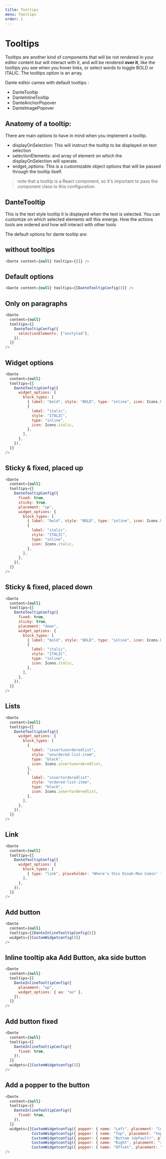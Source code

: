```yaml
---
title: Tooltips
menu: Tooltips
order: 1
---
```


# Tooltips

Tooltips are another kind of components that will be not rendered in your editor content but will interact with it, and will be rendered **over it**, like the tooltips you see when you hover links, or select words to toggle BOLD or ITALIC. The tooltips option is an array.

Dante editor cames with default tooltips :

- DanteTooltip
- DanteInlineTooltip
- DanteAnchorPopover
- DanteImagePopover

## Anatomy of a tooltip:

There are main options to have in mind when you implement a tooltip.

- displayOnSelection: This will instruct the tooltip to be displayed on text selection
- selectionElements: and array of element on which the displayOnSelection will operate.
- widget_options: This is a customizable object options that will be passed through the tooltip itself.

> note that a tooltip is a React component, so it's important to pass the component class to this configuration.

## DanteTooltip

This is the text style tooltip it is displayed when the text is selected. You can customize on which selected elements will this emerge. How the actions tools are ordered and how will interact with other tools

The default options for dante tooltip are:

## without tooltips

```js live=true
<Dante content={null} tooltips={[]} />
```

## Default options

```js live=true
<Dante content={null} tooltips={[DanteTooltipConfig()]} />
```

## Only on paragraphs

```js live=true
<Dante
  content={null}
  tooltips={[
    DanteTooltipConfig({
      selectionElements: ["unstyled"],
    }),
  ]}
/>
```

## Widget options

```js live=true
<Dante
  content={null}
  tooltips={[
    DanteTooltipConfig({
      widget_options: {
        block_types: [
          { label: "bold", style: "BOLD", type: "inline", icon: Icons.bold },
          {
            label: "italic",
            style: "ITALIC",
            type: "inline",
            icon: Icons.italic,
          },
        ],
      },
    }),
  ]}
/>
```

## Sticky & fixed, placed up

```js live=true
<Dante
  content={null}
  tooltips={[
    DanteTooltipConfig({
      fixed: true,
      sticky: true,
      placement: "up",
      widget_options: {
        block_types: [
          { label: "bold", style: "BOLD", type: "inline", icon: Icons.bold },
          {
            label: "italic",
            style: "ITALIC",
            type: "inline",
            icon: Icons.italic,
          },
        ],
      },
    }),
  ]}
/>
```

## Sticky & fixed, placed down

```js live=true
<Dante
  content={null}
  tooltips={[
    DanteTooltipConfig({
      fixed: true,
      sticky: true,
      placement: "down",
      widget_options: {
        block_types: [
          { label: "bold", style: "BOLD", type: "inline", icon: Icons.bold },
          {
            label: "italic",
            style: "ITALIC",
            type: "inline",
            icon: Icons.italic,
          },
        ],
      },
    }),
  ]}
/>
```

## Lists

```js live=true
<Dante
  content={null}
  tooltips={[
    DanteTooltipConfig({
      widget_options: {
        block_types: [
          {
            label: "insertunorderedlist",
            style: "unordered-list-item",
            type: "block",
            icon: Icons.insertunorderedlist,
          },
          {
            label: "insertorderedlist",
            style: "ordered-list-item",
            type: "block",
            icon: Icons.insertorderedlist,
          },
        ],
      },
    }),
  ]}
/>
```

## Link

```js live=true
<Dante
  content={null}
  tooltips={[
    DanteTooltipConfig({
      widget_options: {
        block_types: [
          { type: "link", placeholder: "Where's this Dinah-Moe Comin' from" },
        ],
      },
    }),
  ]}
/>
```

## Add button

```js live=true
<Dante
  content={null}
  tooltips={[DanteInlineTooltipConfig()]}
  widgets={[CustomWidgetconfig()]}
/>
```

## Inline tooltip aka Add Button, aka side button

```js live=true
<Dante
  content={null}
  tooltips={[
    DanteInlineTooltipConfig({
      placement: "up",
      widget_options: { aa: "oo" },
    }),
  ]}
/>
```

## Add button fixed

```js live=true
<Dante
  content={null}
  tooltips={[
    DanteInlineTooltipConfig({
      fixed: true,
    }),
  ]}
  widgets={[CustomWidgetconfig()]}
/>
```

## Add a popper to the button

```js live=true
<Dante
  content={null}
  tooltips={[
    DanteInlineTooltipConfig({
      fixed: true,
    }),
  ]}
  widgets={[CustomWidgetconfig({ popper: { name: "Left", placement: "left" }}), 
            CustomWidgetconfig({ popper: { name: "Top", placement: "top" }}),
            CustomWidgetconfig({ popper: { name: "Bottom (default)", placement: "bottom" }}),
            CustomWidgetconfig({ popper: { name: "Right", placement: "right" }}),
            CustomWidgetconfig({ popper: { name: "Offset", placement: "bottom", offset: [8, 15] }})]}
/>
```
